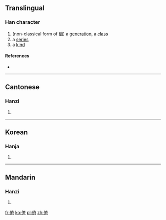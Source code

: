 ==Translingual==

===Han character===
{{Han char|rn=9|rad=人|as=08|sn=10|four=|canj=人卜大中 (OYKL)|ids=⿰[[亻]][[斉]]}}

# (non-classical form of [[儕]]) a [[generation]], a [[class]]
# a [[series]]
# a [[kind]]

====References====
* {{Han ref|kx=0109.171|uh=346A|ud=13418}}

----

==Cantonese==

===Hanzi===
{{yue-hanzi|jyut=[[caai4]]|y=chai4}}

# {{defn|lang=yue|sort=人08}}
----

==Korean==

===Hanja===
{{ko-hanja|hangeul=제|rv=je|mr=che|y=cey|eumhun=동배|ehrv=dongbae|ehmr=tongbae|ehy=tongpay}}

# {{defn|lang=ko|sort=人08}}

----

==Mandarin==

===Hanzi===
{{cmn-hanzi|pin=[[chái]] ([[chai2]])|wg=ch'ai<sup>2</sup>}}

# {{defn|lang=cmn|sort=人08}}

[[fr:㑪]]
[[ko:㑪]]
[[pl:㑪]]
[[zh:㑪]]